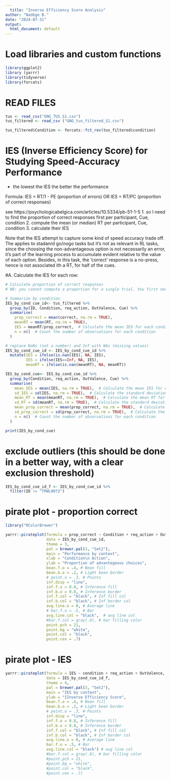 ```yaml
---
  title: "Inverse Efficiency Score Analysis"
author: "Nadège B."
date: "2024-07-31"
output:
  html_document: default
---
```

  
# Load libraries and custom functions
```r
library(ggplot2)
library (yarrr)
library(tidyverse)
library(forcats)
```

# READ FILES
```r
tus <- read_csv("GNG_TUS_S1.csv")
tus_filtered <- read_csv ("GNG_tus_filtered_S1.csv")

tus_filtered$Condition <- forcats::fct_rev(tus_filtered$condition)

```

# IES (Inverse Efficiency Score) for Studying Speed-Accuracy Performance
- the lowest the IES the better the performance

Formula:
  IES = RT/1 - PE (proportion of errors) OR
IES = RT/PC (proportion of correct responses)

see https://psychologicabelgica.com/articles/10.5334/pb-51-1-5
1. so I need to find the proportion of correct responses first per participant, Cue, condition
2. compute the mean (or median) RT per participant, Cue, condition
3. calculate their IES

Note that the IES attempt to capture some kind of speed accuracy trade off. The applies to stadanrd go/nogo tasks but it's not as relevant in RL tasks, since the choosing the non-advantageous option is not necessarily an error, it's part of the learning process to accumulate evident relative to the value of each option. Besides, in this task, the 'correct' response is a no-press, hence is not associated ith a RT, for half of the cues.

#A. Calculate the IES for each row:
```r
# Calculate proportion of correct responses
# NB: you cannot compute a proportion for a single trial. You first need to compute the proportion of correct response per participant & cue

# Summarize by condition
IES_by_cond_cue_id<- tus_filtered %>%
  group_by(ID, Condition, req_action, OutValence, Cue) %>%
  summarise(
    prop_correct = mean(correct, na.rm = TRUE),
    meanRT = mean(RT, na.rm = TRUE),
    IES = meanRT/prop_correct,  # Calculate the mean IES for each condition
    n = n()  # Count the number of observations for each condition
  )

# replace NaNs (not a number) and Inf with NAs (missing values)
IES_by_cond_cue_id <- IES_by_cond_cue_id %>%
  mutate(IES = ifelse(is.nan(IES), NA, IES),
         IES = ifelse(IES==Inf, NA, IES),
         meanRT = ifelse(is.nan(meanRT), NA, meanRT))

IES_by_cond_cue<- IES_by_cond_cue_id %>%
  group_by(Condition, req_action, OutValence, Cue) %>%
  summarise(
    mean_IES = mean(IES, na.rm = TRUE),  # Calculate the mean IES for each condition
    sd_IES = sd(IES, na.rm = TRUE),  # Calculate the standard deviation of the IES for each condition
    mean_RT = mean(meanRT, na.rm = TRUE),  # Calculate the mean RT for each condition
    sd_RT = sd(meanRT, na.rm = TRUE),  # Calculate the standard deviation of the RT for each condition
    mean_prop_correct = mean(prop_correct, na.rm = TRUE),  # Calculate the mean prop_correct for each condition
    sd_prop_correct = sd(prop_correct, na.rm = TRUE),  # Calculate the standard deviation of prop_correct for each condition
    n = n()  # Count the number of observations for each condition
  )

print(IES_by_cond_cue) 

```
# exclude outliers (this should be done in a better way, with a clear exclusion threshold)

```r

IES_by_cond_cue_id_f <- IES_by_cond_cue_id %>%
  filter(ID != "TRWL0072")
```

# pirate plot - proportion correct
```r

library("RColorBrewer")

yarrr::pirateplot(formula = prop_correct ~ Condition + req_action + OutValence,    # DV = evaluation, IV1 = stimulation, IV2 = social_condition, IV3 = gain_loss, 
                  data = IES_by_cond_cue_id,           
                  theme = 3,
                  pal = brewer.pal(3, "Set2"),
                  main = "Performance by context",
                  xlab = "Condition\n Action",
                  ylab = "Proportion of advantegeous choices",
                  bean.f.o = .4, # Bean fill
                  bean.b.o = .2, # Light bean border
                  # point.o = .3, # Points
                  inf.disp = "line",
                  inf.f.o = 0.8, # Inference fill
                  inf.b.o = 0.8, # Inference border
                  inf.f.col = "black", # Inf fill col
                  inf.b.col = "black", # Inf border col
                  avg.line.o = 0, # Average line
                  # bar.f.o = .5, # Bar
                  avg.line.col = "black",  # avg line col
                  #bar.f.col = gray(.8), # bar filling color
                  point.pch = 21,
                  point.bg = "white",
                  point.col = "black",
                  point.cex = .7)

```

# pirate plot - IES
```r
yarrr::pirateplot(formula = IES ~ condition + req_action + OutValence,    # DV = evaluation, IV1 = stimulation, IV2 = social_condition, IV3 = gain_loss, 
                  data = IES_by_cond_cue_id_f,           
                  theme = 4,
                  pal = brewer.pal(3, "Set2"),
                  main = "IES by context",
                  ylab = "IInverse Efficiency Score",
                  bean.f.o = .4, # Bean fill
                  bean.b.o = .2, # Light bean border
                  # point.o = .3, # Points
                  inf.disp = "line",
                  inf.f.o = 0.8, # Inference fill
                  inf.b.o = 0.8, # Inference border
                  inf.f.col = "black", # Inf fill col
                  inf.b.col = "black", # Inf border col
                  avg.line.o = 0, # Average line
                  bar.f.o = .5, # Bar
                  avg.line.col = "black") # avg line col
                  #bar.f.col = gray(.8), # bar filling color
                  #point.pch = 21,
                  #point.bg = "white",
                  #point.col = "black",
                  #point.cex = .7)

```